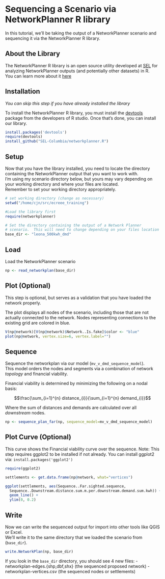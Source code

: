 <link href="markdown.css" rel="stylesheet"></link>
<script type="text/javascript"
   src="http://cdn.mathjax.org/mathjax/latest/MathJax.js?config=TeX-AMS-MML_HTMLorMML"></script>

Sequencing a Scenario via NetworkPlanner R library
==================================================

In this tutorial, we'll be taking the output of a NetworkPlanner scenario and sequencing it via the NetworkPlanner R library.  

About the Library
-----------------

The NetworkPlanner R library is an open source utility developed at [SEL](sel.columbia.edu) for analyzing NetworkPlanner outputs (and potentially other datasets) in R.  
You can learn more about it [here](https://github.com/SEL-Columbia/networkplanner.R)

Installation
------------

*You can skip this step if you have already installed the library*

To install the NetworkPlanner R library, you must install the [devtools](http://www.rstudio.com/products/rpackages/devtools/) package from the developers of R studio.
Once that's done, you can install our library.

```r
install.packages('devtools')
require(devtools)
install_github("SEL-Columbia/networkplanner.R")
```

Setup
-----

Now that you have the library installed, you need to locate the directory containing the NetworkPlanner output that you want to work with.  
I'm using my scenario directory below, but yours may vary depending on your working directory and where your files are located.  
Remember to set your working directory appropriately.  

```r
# set working directory (change as necessary)
setwd("/home/cjn/src/ecreee_training")

#Load the library first
require(networkplanner)

# Set the directory containing the output of a Network Planner
# scenario.  This will need to change depending on your files location
base_dir <- "leona_500kwh_dmd"
```

Load
----
Load the NetworkPlanner scenario

```r
np <- read_networkplan(base_dir)
```

Plot (Optional)
---------------

This step is optional, but serves as a validation that you have loaded the network properly.  

The plot displays all nodes of the scenario, including those that are not actually
connected to the network.  Nodes representing connections to the existing grid are colored in blue.

```r
V(np@network)[V(np@network)$Network..Is.fake]$color <- "blue"
plot(np@network, vertex.size=6, vertex.label="")

```

Sequence
--------

Sequence the networkplan via our model (`mv_v_dmd_sequence_model`).  
This model orders the nodes and segments via a combination of network *topology* and financial viability.  

Financial viability is determined by minimizing the following on a nodal basis:

$$\frac{\sum_{i=1}^{n} distance_{i}}{\sum_{i=1}^{n} demand_{i}}$$

Where the sum of distances and demands are calculated over all *downstream* nodes. 

```r
np <- sequence_plan_far(np, sequence_model=mv_v_dmd_sequence_model)
```

Plot Curve (Optional)
--------------------

This curve shows the Financial viability curve over the sequence.
Note:  This step requires ggplot2 to be installed if not already. 
You can install ggplot2 via:  `install.packages('ggplot2')`

```r
require(ggplot2)

settlements <- get.data.frame(np@network, what="vertices")

ggplot(settlements, aes(Sequence..Far.sighted.sequence, 
  Sequence..Downstream.distance.sum.m.per.downstream.demand.sum.kwh)) +
  geom_line() + 
  ylim(0, 0.2)
```

Write
-----

Now we can write the sequenced output for import into other tools like QGIS or Excel.  
We'll write it to the same directory that we loaded the scenario from (`base_dir`).

```r
write.NetworkPlan(np, base_dir)

```

If you look in the `base_dir` directory, you should see 4 new files:
- networkplan-edges.{shp,dbf,shx}  (the sequenced proposed network)
- networkplan-vertices.csv (the sequenced nodes or settlements)
